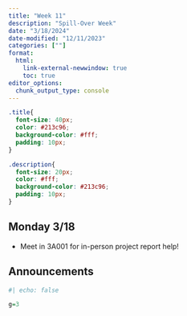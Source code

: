 ```yaml
---
title: "Week 11"
description: "Spill-Over Week"
date: "3/18/2024"
date-modified: "12/11/2023"
categories: [""]
format: 
  html:
    link-external-newwindow: true
    toc: true
editor_options: 
  chunk_output_type: console
---
```


```css
.title{
  font-size: 40px;
  color: #213c96;
  background-color: #fff;
  padding: 10px;
}

.description{
  font-size: 20px;
  color: #fff;
  background-color: #213c96;
  padding: 10px;
}
```

## Monday 3/18

-   Meet in 3A001 for in-person project report help!

## Announcements

```r
#| echo: false

g=3
```